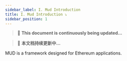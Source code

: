 ```yaml
---
sidebar_label: I. Mud Introduction
title: I. Mud Introduction ⤵️
sidebar_position: 1
---
```


> 🚀 **This document is continuously being updated...**

> 🚀 **本文档持续更新中...**

MUD is a framework designed for Ethereum applications.
